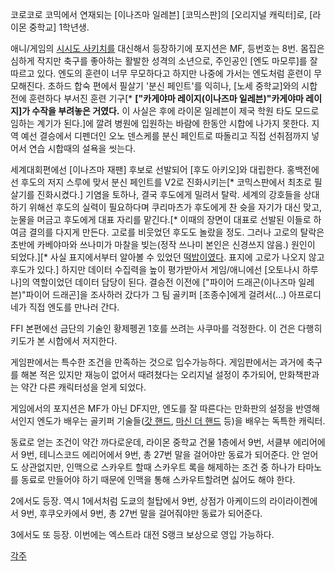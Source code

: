 코로코로 코믹에서 연재되는 [이나즈마 일레븐] [코믹스판]의 [오리지널 캐릭터]로, [라이몬 중학교] 1학년생.

애니/게임의 [[시시도 사키치]]를 대신해서 등장하기에 포지션은 MF, 등번호는 8번. 몸집은 심하게 작지만 축구를 좋아하는 활발한 성격의 소년으로, 주인공인 [엔도 마모루]를 잘 따르고 있다. 엔도의 훈련이 너무 무모하다고 하지만 나중에 가서는 엔도처럼 훈련이 무모해진다. 초하드 합숙 편에서 필살기 '분신 페인트'를 익히나, [노세 중학교]와의 시합 전에 훈련하다 부서진 훈련 기구[* '''["카게야마 레이지(이나즈마 일레븐)"카게야마 레이지]가 수작을 부려놓은 거였다.''' 이 사실은 후에 라이몬 일레븐이 제국 학원 타도 모드로 임하는 계기가 된다.]에 깔려 병원에 입원하는 바람에 한동안 시합에 나가지 못한다. 지역 예선 결승에서 디펜더인 오노 덴스케를 분신 페인트로 따돌리고 직접 선취점까지 넣어서 연습 시합때의 설욕을 씻는다.

세계대회편에선 [이나즈마 재팬] 후보로 선발되어 [후도 아키오]와 대립한다. 홍백전에선 후도의 저지 스루에 맞서 분신 페인트를 V2로 진화시키는[* 코믹스판에서 최초로 필살기를 진화시켰다.] 기염을 토하나, 결국 후도에게 밀려서 탈락. 세계의 강호들을 상대하기 위해선 후도의 실력이 필요하다며 쿠리마츠가 후도에게 찬 슛을 자기가 대신 맞고, 눈물을 머금고 후도에게 대표 자리를 맡긴다.[* 이때의 장면이 대표로 선발된 이들로 하여금 결의를 다지게 만든다. 고로를 비웃었던 후도도 놀랐을 정도. 그러나 고로의 탈락은 초반에 카베야마와 쓰나미가 마찰을 빚는(정작 쓰나미 본인은 신경쓰지 않음.) 원인이 되었다.][* 사실 표지에서부터 알아볼 수 있었던 [[떡밥]]이였다. 표지에 고로가 나오지 않고 후도가 있다.] 하지만 데이터 수집력을 높이 평가받아서 게임/애니에선 [오토나시 하루나]의 역할이었던 데이터 담당이 된다. 결승전 이전에 ["파이어 드래곤(이나즈마 일레븐)"파이어 드래곤]을 조사하러 갔다가 그 팀 골키퍼 [조종수]에게 걸려서(…) 아프로디네가 직접 엔도를 만나러 간다.

FFI 본편에선 금단의 기술인 황제펭귄 1호를 쓰려는 사쿠마를 걱정한다. 이 건은 다행히 키도가 본 시합에서 저지한다.
 
게임판에서는 특수한 조건을 만족하는 것으로 입수가능하다.
게임판에서는 과거에 축구를 해본 적은 있지만 재능이 없어서 때려쳤다는 오리지널 설정이 추가되어, 만화책판과는 약간 다른 캐릭터성을 얻게 되었다. 

게임에서의 포지션은 MF가 아닌 DF지만, 엔도를 잘 따른다는 만화판의 설정을 반영해서인지 엔도가 배우는 골키퍼 기술들([[갓 핸드]], [[마신 더 핸드]] 등)을 배우는 독특한 캐릭터.

동료로 얻는 조건이 약간 까다로운데, 라이몬 중학교 건물 1층에서 9번, 서클부 에리어에서 9번, 테니스코드 에리어에서 9번, 총 27번 말을 걸어야만 동료가 되어준다. 안 얻어도 상관없지만, 인맥으로 스카우트 할때 스카우트 록을 해제하는 조건 중 하나가 타마노를 동료로 만들어야 하기 때문에 인맥을 통해 스카우트할려면 싫어도 해야 한다.

2에서도 등장. 역시 1에서처럼 도쿄의 철탑에서 9번, 상점가 아케이드의 라이라이켄에서 9번, 후쿠오카에서 9번, 총 27번 말을 걸어줘야만 동료가 되어준다.

3에서도 또 등장. 이번에는 엑스트라 대전 S랭크 보상으로 영입 가능하다. 

[[각주]]
